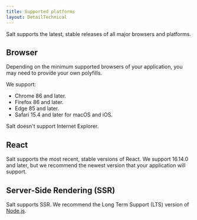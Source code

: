 ```yaml
---
title: Supported platforms
layout: DetailTechnical
---
```


Salt supports the latest, stable releases of all major browsers and platforms.

## Browser

Depending on the minimum supported browsers of your application, you may need to provide your own polyfills.

We support:

- Chrome 86 and later.
- Firefox 86 and later.
- Edge 85 and later.
- Safari 15.4 and later for macOS and iOS.

Salt doesn't support Internet Explorer.

## React

Salt supports the most recent, stable versions of React. We support 16.14.0 and later, but we recommend the newest version that your application will support.

## Server-Side Rendering (SSR)

Salt supports SSR. We recommend the Long Term Support (LTS) version of [Node.js](https://nodejs.org/en).
